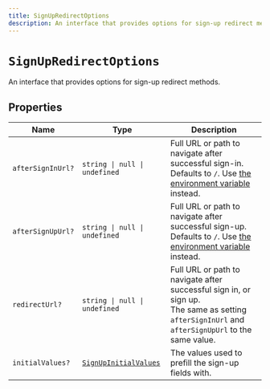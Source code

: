 ```yaml
---
title: SignUpRedirectOptions
description: An interface that provides options for sign-up redirect methods.
---
```


# `SignUpRedirectOptions`

An interface that provides options for sign-up redirect methods.

## Properties

| Name | Type | Description |
| --- | --- | --- |
| `afterSignInUrl?` | `string \| null \| undefined` | Full URL or path to navigate after successful sign-in. Defaults to `/`. Use [the environment variable](/docs/deployments/clerk-environment-variables#sign-in-and-sign-up-redirects) instead. |
| `afterSignUpUrl?` | `string \| null \| undefined` | Full URL or path to navigate after successful sign-up. Defaults to `/`. Use [the environment variable](/docs/deployments/clerk-environment-variables#sign-in-and-sign-up-redirects) instead. |
| `redirectUrl?` | `string \| null \| undefined` | Full URL or path to navigate after successful sign in, or sign up.<br/>The same as setting `afterSignInUrl` and `afterSignUpUrl` to the same value. |
| `initialValues?` | [`SignUpInitialValues`](/docs/references/javascript/types/sign-up-initial-values) | The values used to prefill the sign-up fields with. |